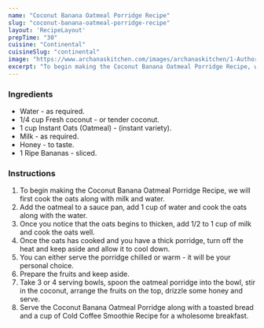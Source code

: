 ---
name: "Coconut Banana Oatmeal Porridge Recipe"
slug: "coconut-banana-oatmeal-porridge-recipe"
layout: 'RecipeLayout'
prepTime: "30"
cuisine: "Continental"
cuisineSlug: "continental"
image: "https://www.archanaskitchen.com/images/archanaskitchen/1-Author/Preeti_Tamilarasan/Coconut_Banana_Oatmeal_Porridge.jpg"
excerpt: "To begin making the Coconut Banana Oatmeal Porridge Recipe, we will first cook the oats along with milk and water"
---

### Ingredients

- Water - as required.
- 1/4 cup Fresh coconut - or tender coconut.
- 1 cup Instant Oats (Oatmeal) - (instant variety).
- Milk - as required.
- Honey - to taste.
- 1 Ripe Bananas - sliced.

### Instructions

1. To begin making the Coconut Banana Oatmeal Porridge Recipe, we will first cook the oats along with milk and water.
1. Add the oatmeal to a sauce pan, add 1 cup of water and cook the oats along with the water.
1. Once you notice that the oats begins to thicken, add 1/2 to 1 cup of milk and cook the oats well.
1. Once the oats has cooked and you have a thick porridge, turn off the heat and keep aside and allow it to cool down.
1. You can either serve the porridge chilled or warm - it will be your personal choice.
1. Prepare the fruits and keep aside.
1. Take 3 or 4 serving bowls, spoon the oatmeal porridge into the bowl, stir in the coconut, arrange the fruits on the top, drizzle some honey and serve.
1. Serve the Coconut Banana Oatmeal Porridge along with a toasted bread and a cup of Cold Coffee Smoothie Recipe for a wholesome breakfast.
